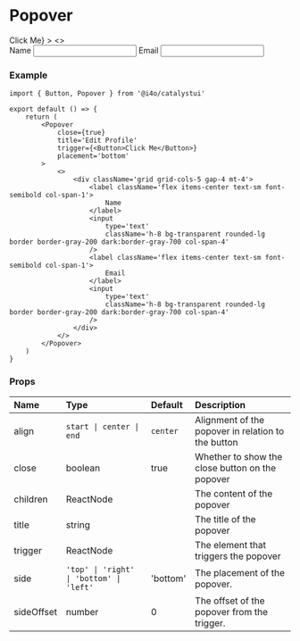 
# Popover

<DemoCard>
	<Popover
		close={true}
		title='Edit Profile'
		trigger={<Button>Click Me</Button>}
	>
		<>
			<div className='grid grid-cols-5 gap-4 mt-4'>
				<label className='flex items-center text-sm font-semibold col-span-1'>
					Name
				</label>
				<input
					type='text'
					className='h-8 bg-transparent rounded-lg border border-gray-200 dark:border-gray-700 col-span-4'
				/>
				<label className='flex items-center text-sm font-semibold col-span-1'>
					Email
				</label>
				<input
					type='text'
					className='h-8 bg-transparent rounded-lg border border-gray-200 dark:border-gray-700 col-span-4'
				/>
			</div>
		</>
	</Popover>
</DemoCard>

### Example

```tsx
import { Button, Popover } from '@i4o/catalystui'

export default () => {
	return (
		<Popover
			close={true}
			title='Edit Profile'
			trigger={<Button>Click Me</Button>}
			placement='bottom'
		>
			<>
				<div className='grid grid-cols-5 gap-4 mt-4'>
					<label className='flex items-center text-sm font-semibold col-span-1'>
						Name
					</label>
					<input
						type='text'
						className='h-8 bg-transparent rounded-lg border border-gray-200 dark:border-gray-700 col-span-4'
					/>
					<label className='flex items-center text-sm font-semibold col-span-1'>
						Email
					</label>
					<input
						type='text'
						className='h-8 bg-transparent rounded-lg border border-gray-200 dark:border-gray-700 col-span-4'
					/>
				</div>
			</>
		</Popover>
	)
}
```

### Props

| Name       | Type                                     | Default  | Description                                        |
| :--------- | :--------------------------------------- | :------- | :------------------------------------------------- |
| align      | `start \| center \| end`                 | `center` | Alignment of the popover in relation to the button |
| close      | boolean                                  | true     | Whether to show the close button on the popover    |
| children   | ReactNode                                |          | The content of the popover                         |
| title      | string                                   |          | The title of the popover                           |
| trigger    | ReactNode                                |          | The element that triggers the popover              |
| side       | `'top' \| 'right' \| 'bottom' \| 'left'` | 'bottom' | The placement of the popover.                      |
| sideOffset | number                                   | 0        | The offset of the popover from the trigger.        |
